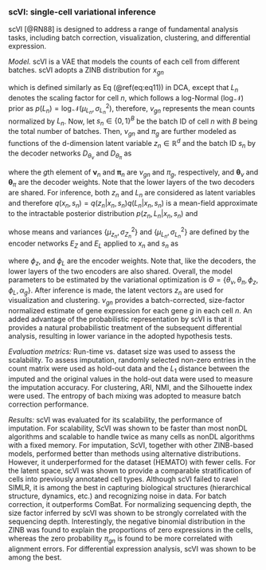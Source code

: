 
### scVI: single-cell variational inference  {#ch-5-4-1}
scVI [@RN88]<!--[13]--> is designed to address a range of fundamental analysis tasks, including batch correction, visualization, clustering, and differential expression. 

*Model.* scVI  is a VAE that models the counts of each cell from different batches. scVI adopts a ZINB distribution for $x_{gn}$

\begin{equation}
p(x_{gn}\vert \pi_{gn},L_{n},\nu_{gn},\alpha) = \pi_{gn}\delta(0)+(1-\pi_{gn})NB(L_{n}\nu_{gn},\alpha_{g}) (\#eq:eq31)
\end{equation}

which is defined similarly as Eq (\@ref(eq:eq11)) in DCA, except that $L_{n}$ denotes the scaling factor for cell $n$, which follows a log-Normal ($\log \mathcal{N}$) prior as $p(L_{n}) = \log{\mathcal{N}(\mu_{L_{n}},\sigma_{L_{n}}^{2})}$, therefore, $v_{gn}$ represents the mean counts normalized by $L_{n}$. Now, let $s_n \in \{0,1\}^{B}$ be the batch ID of cell $n$ with $B$ being the total number of batches. Then, $ν_{gn}$ and $\pi_{g}$ are further modeled as functions of the d-dimension latent variable $z_{n} \in \mathbb{R}^{d}$ and the batch ID $s_{n}$ by the decoder networks $D_{θ_{ν}}$ and $D_{θ_{\pi}}$ as

\begin{equation}
\mathbf{ν}_{n}=D_{θ_{ν}}(z_{n},s_{n}), \boldsymbol{\pi}_{n} = D_{θ_{π}}(\mathbf{z}_{n},s_{n}) (\#eq:eq32)
\end{equation}

where the $g$th element of $\mathbf{ν}_{n}$ and $\boldsymbol{\pi}_{n}$ are $ν_{gn}$  and $\pi_{g}$, respectively, and $\boldsymbol{\theta}_{ν}$ and $\boldsymbol{\theta}_{\pi}$ are the decoder weights. Note that the lower layers of the two decoders are shared. For inference, both $z_{n}$ and $L_{n}$ are considered as latent variables and therefore $q(x_{n},s_{n}) = q(z_{n} | x_{n},s_{n})q(L_{n} | x_{n},s_{n})$  is a mean-field approximate to the intractable posterior distribution $p(z_{n},L_{n} | x_{n},s_{n})$ and

\begin{equation}
q(\mathbf{z}_{n}│x_{n},s_{n})= \mathcal{N}(\boldsymbol{\mu}_{z_{n}}, diag(\sigma_{Z_{n}}^{2})), \space  
q(L_{n}│x_{n},s_{n} ) =  \log\mathcal{N}(\mu_{L_{n}}, diag(\sigma_{L_{n}}^{2} )) (\#eq:eq33)
\end{equation}

whose means and variances $\{\mu_{z_{n}}, \sigma_{Z_{n}}^{2}\}$ and $\{\mu_{L_{n}},\sigma_{L_{n}}^{2} \}$ are defined by the encoder networks $E_{Z}$ and $E_{L}$ applied to $x_{n}$ and $s_{n}$ as

\begin{equation}
\{ \mu_{z_{n}},\sigma_{Z_{n}}^{2} \} = E_{\phi_{z}}(x_{n},s_{n}), \space \{\mu_{L_{n}},\sigma_{L_{n}}^{2} \} = E_{\phi_{L}}(z_{n},s_{n}) (\#eq:eq34)
\end{equation}

where  $\phi_{z}$, and $\phi_{L}$ are the encoder weights. Note that, like the decoders, the lower layers of the two encoders are also shared. Overall, the model parameters to be estimated by the variational optimization is $\Theta=\{ \theta_{ν}, \theta_{\pi}, \phi_{z}, \phi_{L}, \alpha_{g} \}$. After inference is made, the latent vectors $z_{n}$ are used for visualization and clustering. $ν_{gn}$ provides a batch-corrected, size-factor normalized estimate of gene expression for each gene $g$ in each cell $n$.  An added advantage of the probabilistic representation by scVI is that it provides a natural probabilistic treatment of the subsequent differential analysis, resulting in lower variance in the adopted hypothesis tests. 

*Evaluation metrics:* Run-time vs. dataset size was used to assess the scalability. To assess imputation, randomly selected non-zero entries in the count matrix were used as hold-out data and the $L_{1}$ distance between the imputed and the original values in the hold-out data were used to measure the imputation accuracy. For clustering, ARI, NMI, and the Silhouette index were used. The entropy of bach mixing was adopted to measure batch correction performance.

*Results:* scVI was evaluated for its scalability, the performance of imputation. For scalability, ScVI was shown to be faster than most nonDL algorithms and scalable to handle twice as many cells as nonDL algorithms with a fixed memory. For imputation, ScVI, together with other ZINB-based models, performed better than methods using alternative distributions. However, it underperformed for the dataset (HEMATO) with fewer cells. For the latent space, scVI was shown to provide a comparable stratification of cells into previously annotated cell types. Although scVI failed to ravel SIMLR, it is among the best in capturing biological structures (hierarchical structure, dynamics, etc.) and recognizing noise in data. For batch correction, it outperforms ComBat. For normalizing sequencing depth, the size factor inferred by scVI was shown to be strongly correlated with the sequencing depth. Interestingly, the negative binomial distribution in the ZINB was found to explain the proportions of zero expressions in the cells, whereas the zero probability $\pi_{gn}$ is found to be more correlated with alignment errors. For differential expression analysis, scVI was shown to be among the best.    

